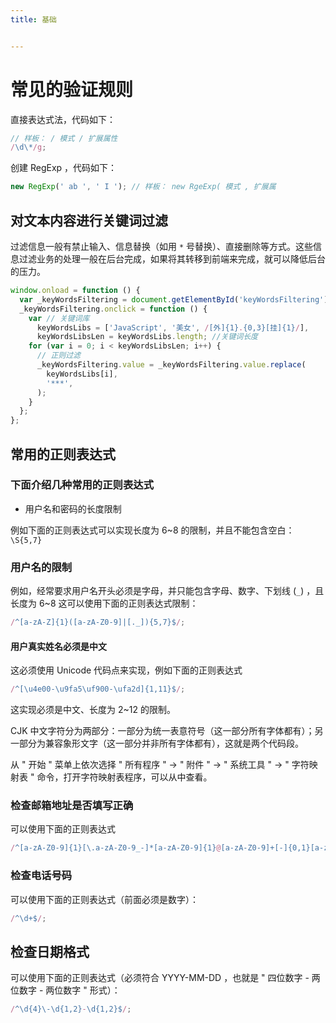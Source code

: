 ```yaml
---
title: 基础


---
```


# 常见的验证规则

直接表达式法，代码如下：

```js
// 样板： / 模式 / 扩展属性
/\d\*/g;
```

创建 RegExp ，代码如下：

```js
new RegExp(' ab ', ' I '); // 样板： new RgeExp( 模式 , 扩展属
```

## 对文本内容进行关键词过滤

过滤信息一般有禁止输入、信息替换（如用 `*` 号替换）、直接删除等方式。这些信息过滤业务的处理一般在后台完成，如果将其转移到前端来完成，就可以降低后台的压力。

```js
window.onload = function () {
  var _keyWordsFiltering = document.getElementById('keyWordsFiltering');
  _keyWordsFiltering.onclick = function () {
    var // 关键词库
      keyWordsLibs = ['JavaScript', '美女', /[外]{1}.{0,3}[挂]{1}/],
      keyWordsLibsLen = keyWordsLibs.length; //关键词长度
    for (var i = 0; i < keyWordsLibsLen; i++) {
      // 正则过滤
      _keyWordsFiltering.value = _keyWordsFiltering.value.replace(
        keyWordsLibs[i],
        '***',
      );
    }
  };
};
```

## 常用的正则表达式

### 下面介绍几种常用的正则表达式

- 用户名和密码的长度限制

例如下面的正则表达式可以实现长度为 6~8 的限制，并且不能包含空白： `\S{5,7}`

### 用户名的限制

例如，经常要求用户名开头必须是字母，并只能包含字母、数字、下划线 (`_`) ，且长度为 6~8 这可以使用下面的正则表达式限制：

```js
/^[a-zA-Z]{1}([a-zA-Z0-9]|[._]){5,7}$/;
```

#### 用户真实姓名必须是中文

这必须使用 Unicode 代码点来实现，例如下面的正则表达式

```js
/^[\u4e00-\u9fa5\uf900-\ufa2d]{1,11}$/;
```

这实现必须是中文、长度为 2~12 的限制。

CJK 中文字符分为两部分：一部分为统一表意符号（这一部分所有字体都有）；另一部分为兼容象形文字（这一部分并非所有字体都有），这就是两个代码段。

从 " 开始 " 菜单上依次选择 " 所有程序 " → " 附件 " → " 系统工具 " → " 字符映射表 " 命令，打开字符映射表程序，可以从中查看。

### 检查邮箱地址是否填写正确

可以使用下面的正则表达式

```js
/^[a-zA-Z0-9]{1}[\.a-zA-Z0-9_-]*[a-zA-Z0-9]{1}@[a-zA-Z0-9]+[-]{0,1}[a-zA-Z0-9]+[\.]{1}[a-zA-Z]+[\.]{0,1}[a-zA-Z]+$/;
```

### 检查电话号码

可以使用下面的正则表达式（前面必须是数字）：

```js
/^\d+$/;
```

## 检查日期格式

可以使用下面的正则表达式（必须符合 YYYY-MM-DD ，也就是 " 四位数字 - 两位数字 - 两位数字 " 形式）：

```js
/^\d{4}\-\d{1,2}-\d{1,2}$/;
```

            